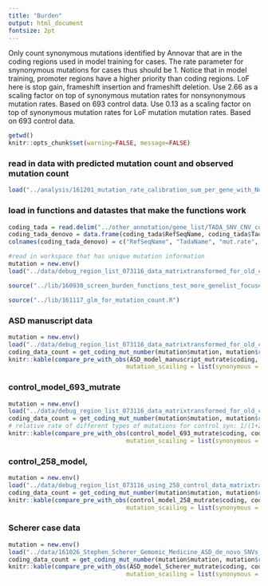 ```yaml
---
title: "Burden"
output: html_document
fontsize: 2pt
---
```



Only count synonymous mutations identified by Annovar that are in the coding regions used in model training for cases.
The rate parameter for snynonymous mutations for cases thus should be 1.
Notice that in model training, promoter regions have a higher priority than coding regions. 
LoF here is stop gain, frameshift insertion and frameshift deletion.
Use 2.66 as a scaling factor on top of synonymous mutation rates for nonsynonymous mutation rates. Based on 693 control data.
Use 0.13 as a scaling factor on top of synonymous mutation rates for LoF mutation mutation rates. Based on 693 control data.



```r
getwd()
knitr::opts_chunk$set(warning=FALSE, message=FALSE)
```

### read in data with predicted mutation count and observed mutation count
```r
load("../analysis/161201_mutation_rate_calibration_sum_per_gene_with_Noonan_brain_roadmap_union_1bp_overlap_using_synony_only_for_ASD_coding.Rdata")
```

### load in functions and datastes that make the functions work
```r
coding_tada = read.delim("../other_annotation/gene_list/TADA_SNV_CNV_combined_Feb7.txt", header = TRUE, sep = "\t", stringsAsFactors = FALSE)
coding_tada_denovo = data.frame(coding_tada$RefSeqName, coding_tada$TadaName, coding_tada$mut.rate, coding_tada$dn.LoF, coding_tada$dn.mis3, coding_tada$BF.SNV.dn, coding_tada$BF.combined, coding_tada$qvalue.combined)
colnames(coding_tada_denovo) = c("RefSeqName", "TadaName", "mut.rate", "dn.LoF", "dn.mis3", "BF.SNV.dn", "BF.combined", "qvalue.combined")

#read in workspace that has unique mutation information
mutation = new.env()
load("../data/debug_region_list_073116_data_matrixtransformed_for_old_code.Rdata", envir = mutation)

source("../lib/160930_screen_burden_functions_test_more_genelist_focused.R")

source("../lib/161117_glm_for_mutation_count.R")

```



### ASD manuscript data
```r
mutation = new.env()
load("../data/debug_region_list_073116_data_matrixtransformed_for_old_code.Rdata", envir = mutation)
coding_data_count = get_coding_mut_number(mutation$mutation, mutation$ref_alt_allele, "../other_annotation/epigenomic_annotation/Whole_genome.promoter_yanyu_10kb_exons_no_utr_no_na_genes.50bp_window.bed", "/media/yuwen/Elements/ANNOVAR/annovar/", "ASD","no")
knitr::kable(compare_pre_with_obs(ASD_model_manuscript_mutrate$coding, coding_data_count$coding_mut_for_gene, geneset = c("stringent_ASD", "relaxed_ASD", "nonASD_genes","constraint_union","all_refseq_genes"), mutation_type = c("synonymous", "nonsynonymous", "LoF"), 
                                 mutation_scailing = list(synonymous = 1, nonsynonymous = 2.66, LoF = 0.13)))

```


### control_model_693_mutrate
```r
mutation = new.env()
load("../data/debug_region_list_073116_data_matrixtransformed_for_old_code.Rdata", envir = mutation)
coding_data_count = get_coding_mut_number(mutation$mutation, mutation$ref_alt_allele, "../other_annotation/epigenomic_annotation/Whole_genome.promoter_yanyu_10kb_exons_no_utr_no_na_genes.50bp_window.bed", "/media/yuwen/Elements/ANNOVAR/annovar/", "control","no")
# relative rate of different types of mutations for control syn: 1/(1+2.66), nonsyn: 2.66/(1+2.66), LoF: 1/(1+2.66)*0.13
knitr::kable(compare_pre_with_obs(control_model_693_mutrate$coding, coding_data_count$coding_mut_for_gene, geneset = c("stringent_ASD", "relaxed_ASD", "nonASD_genes","constraint_union","all_refseq_genes"), mutation_type = c("synonymous", "nonsynonymous", "LoF"), 
                                 mutation_scailing = list(synonymous = 0.273, nonsynonymous = 0.727, LoF = 0.036)))

```

### control_258_model, 
```r
mutation = new.env()
load("../data/debug_region_list_073116_using_258_control_data_matrixtransformed_for_old_code.Rdata", envir = mutation)
coding_data_count = get_coding_mut_number(mutation$mutation, mutation$ref_alt_allele, "../other_annotation/epigenomic_annotation/Whole_genome.promoter_yanyu_10kb_exons_no_utr_no_na_genes.50bp_window.bed", "/media/yuwen/Elements/ANNOVAR/annovar/", "control","no")
knitr::kable(compare_pre_with_obs(control_model_258_mutrate$coding, coding_data_count$coding_mut_for_gene, geneset = c("stringent_ASD", "relaxed_ASD", "nonASD_genes","constraint_union","all_refseq_genes"), mutation_type = c("synonymous", "nonsynonymous", "LoF"), 
                                 mutation_scailing = list(synonymous = 0.273, nonsynonymous = 0.727, LoF = 0.036)))

```

### Scherer case data
```r
mutation = new.env()
load("../data/161026_Stephen_Scherer_Gemomic_Medicine_ASD_de_novo_SNVs_germline_with_NC_control_data_matrixtransformed_for_old_code.Rdata", envir = mutation)
coding_data_count = get_coding_mut_number(mutation$mutation, mutation$ref_alt_allele, "../other_annotation/epigenomic_annotation/Whole_genome.promoter_yanyu_10kb_exons_no_utr_no_na_genes.50bp_window.bed", "/media/yuwen/Elements/ANNOVAR/annovar/", "ASD","no")
knitr::kable(compare_pre_with_obs(ASD_model_Scherer_mutrate$coding, coding_data_count$coding_mut_for_gene, geneset = c("stringent_ASD", "relaxed_ASD", "nonASD_genes","constraint_union","all_refseq_genes"), mutation_type = c("synonymous", "nonsynonymous", "LoF"), 
                                 mutation_scailing = list(synonymous = 1, nonsynonymous = 2.66, LoF = 0.13)))

```
